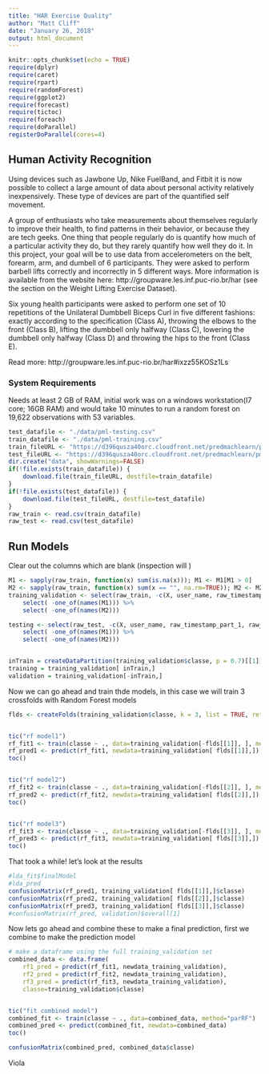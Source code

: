 ```yaml
---
title: "HAR Exercise Quality"
author: "Matt Cliff"
date: "January 26, 2018"
output: html_document
---
```


```r
knitr::opts_chunk$set(echo = TRUE)
require(dplyr)
require(caret)
require(rpart)
require(randomForest)
require(ggplot2)
require(forecast)
require(tictoc)
require(foreach)
require(doParallel)
registerDoParallel(cores=4)
```

## Human Activity Recognition

Using devices such as Jawbone Up, Nike FuelBand, and Fitbit it is now possible to collect a large amount of data about personal activity relatively inexpensively. These type of devices are part of the quantified self movement. 

A group of enthusiasts who take measurements about themselves regularly to improve their health, to find patterns in their behavior, or because they are tech geeks. One thing that people regularly do is quantify how much of a particular activity they do, but they rarely quantify how well they do it. In this project, your goal will be to use data from accelerometers on the belt, forearm, arm, and dumbell of 6 participants. They were asked to perform barbell lifts correctly and incorrectly in 5 different ways. More information is available from the website here: http://groupware.les.inf.puc-rio.br/har (see the section on the Weight Lifting Exercise Dataset).

Six young health participants were asked to perform one set of 10 repetitions of the Unilateral Dumbbell Biceps Curl in five different fashions: exactly according to the specification (Class A), throwing the elbows to the front (Class B), lifting the dumbbell only halfway (Class C), lowering the dumbbell only halfway (Class D) and throwing the hips to the front (Class E).

Read more: http://groupware.les.inf.puc-rio.br/har#ixzz55KOSz1Ls


### System Requirements
Needs at least 2 GB of RAM, initial work was on a windows workstation(I7 core; 16GB RAM) and would take 10 minutes to run a random forest on 19,622 observations with 53 variables.


```r
test_datafile <- "./data/pml-testing.csv"
train_datafile <- "./data/pml-training.csv"
train_fileURL <- "https://d396qusza40orc.cloudfront.net/predmachlearn/pml-training.csv"
test_fileURL <- "https://d396qusza40orc.cloudfront.net/predmachlearn/pml-testing.csv"
dir.create("data", showWarnings=FALSE)
if(!file.exists(train_datafile)) {
    download.file(train_fileURL, destfile=train_datafile)
}
if(!file.exists(test_datafile)) {
    download.file(test_fileURL, destfile=test_datafile)
}
raw_train <- read.csv(train_datafile)
raw_test <- read.csv(test_datafile)
```

## Run Models

Clear out the columns which are blank (inspection will )
```r
M1 <- sapply(raw_train, function(x) sum(is.na(x))); M1 <- M1[M1 > 0]
M2 <- sapply(raw_train, function(x) sum(x == "", na.rm=TRUE)); M2 <- M2[M2 > 0]
training_validation <- select(raw_train, -c(X, user_name, raw_timestamp_part_1, raw_timestamp_part_2, cvtd_timestamp, new_window, num_window)) %>%
    select( -one_of(names(M1))) %>%
    select( -one_of(names(M2)))

testing <- select(raw_test, -c(X, user_name, raw_timestamp_part_1, raw_timestamp_part_2, cvtd_timestamp, new_window, num_window)) %>%
    select( -one_of(names(M1))) %>%
    select( -one_of(names(M2)))


inTrain = createDataPartition(training_validation$classe, p = 0.7)[[1]]
training = training_validation[ inTrain,]
validation = training_validation[-inTrain,]

```

Now we can go ahead and train thde models, in this case we will train 3 crossfolds with Random Forest models

```r
flds <- createFolds(training_validation$classe, k = 3, list = TRUE, returnTrain = FALSE)


tic("rf model1")
rf_fit1 <- train(classe ~ ., data=training_validation[-flds[[1]], ], method="parRF")
rf_pred1 <- predict(rf_fit1, newdata=training_validation[ flds[[1]],])
toc()


tic("rf model2")
rf_fit2 <- train(classe ~ ., data=training_validation[-flds[[2]], ], method="parRF")
rf_pred2 <- predict(rf_fit2, newdata=training_validation[ flds[[2]],])
toc()


tic("rf model3")
rf_fit3 <- train(classe ~ ., data=training_validation[-flds[[3]], ], method="parRF")
rf_pred3 <- predict(rf_fit3, newdata=training_validation[ flds[[3]],])
toc()
```


That took a while!  let's look at the results
```r
#lda_fit$finalModel
#lda_pred
confusionMatrix(rf_pred1, training_validation[ flds[[1]],]$classe)
confusionMatrix(rf_pred2, training_validation[ flds[[2]],]$classe)
confusionMatrix(rf_pred3, training_validation[ flds[[3]],]$classe)
#confusionMatrix(rf_pred, validation)$overall[1]


```
Now lets go ahead and combine these to make a final prediction, first we combine to make the prediction model

```r


# make a dataframe using the full training_validation set
combined_data <- data.frame(
    rf1_pred = predict(rf_fit1, newdata_training_validation), 
    rf2_pred = predict(rf_fit2, newdata_training_validation), 
    rf3_pred = predict(rf_fit3, newdata_training_validation), 
    classe=training_validation$classe)


tic("fit combined model")
combined_fit <- train(classe ~ ., data=combined_data, method="parRF")
combined_pred <- predict(combined_fit, newdata=combined_data)
toc()

confusionMatrix(combined_pred, combined_data$classe)
```
Viola